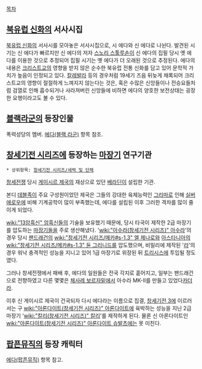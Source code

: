 [[목차]]

== [[북유럽 신화]]의 서사시집 ==

[[북유럽 신화]]의 서사시를 모아놓은 서사시집으로, 시 에다와 신 에다로 나뉜다. 발견된 시기는 신 에다가 빠르지만 신 에다의 저자 [[스노리 스툴루손]]이 신 에다의 집필 당시 옛 에다를 이용한 것으로 추정되어 집필 시기는 옛 에다가 더 오래된 것으로 추정된다. 에다의 내용은 [[크리스트교]]의 영향을 받지 않은 순수한 북유럽 전통 신화를 담고 있어 문학적 가치가 높음이 인정되고 있다. [[칼레발라]] 등의 경우처럼 19세기 즈음 뒤늦게 채록되어 크리스트교의 영향이 절절하게 느껴지지 않는다는 것은, 혹은 수많은 신앙들이나 전승요들처럼 검열로 인해 흡수되거나 사라져버린 신앙들에 비하면 에다의 양호한 보전상태는 굉장한 요행이라고도 볼 수 있다.

== [[블랙라군]]의 등장인물 ==
폭력성당의 멤버. [[에다(블랙 라군)]] 항목 참조.

== [[창세기전 시리즈]]에 등장하는 [[마장기]] 연구기관 ==
 * 상위항목: [[창세기전 시리즈/세력 및 단체]]

[[창세전쟁]] 당시 [[게이시르 제국]]의 재상으로 있던 [[베라딘]]이 설립한 기관.

본디 [[데블족]]이 주요 구성원이었던 제국은 그들의 강대한 육체능력인 [[그리마]]로 인해 [[실버 애로우]]에 비해 기계공학이 많이 부족했는데, 에다를 설립된 이후 그러한 격차를 많이 줄이게 되었다.

[[wiki:"13암흑신" 암흑신]]들의 기술을 보유했기 때문에, 당시 타국이 제작한 2급 마장기를 압도하는 [[마장기]]들을 주로 생산해냈다. '[[wiki:"아수라(창세기전 시리즈)" 아수라]]'의 경우 당시 [[팬드래건]]의 [[wiki:"창세기전 시리즈/메카#s-1.3" 엘 제나로]]와 [[아스타니아]]의 [[wiki:"창세기전 시리즈/메카#s-1.3" 듄 그리니드]]를 압도했으며, 비밀리에 제작된 '[[라]]'의 경우 워낙 충격적인 성능을 지니고 있어 1급 마장기로 위장된 뒤 [[트리시스]]에 투입될 정도였다.

그러나 창세전쟁에서 패배 후, 에다의 일원들은 전국 각지로 흩어지고, 일부는 팬드래건으로 전향하였고 다른 몇몇은 [[체사레 보르자]]밑에서 아수라 MK-II를 만들고 있었다[[카더라]].

이후 신 게이시르 제국이 건국되자 다시 에다라는 이름으로 집결, [[창세기전 3]]에 이르러서는 구 [[wiki:"아론다이트(창세기전 시리즈)" 아론다이트]]에 육박하는 성능을 지닌 2급 마장기 '[[wiki:"칼리(창세기전 시리즈)" 칼리]]'를 제작하게 된다. 물론 신 아론다이트인 [[wiki:"아론다이트(창세기전 시리즈)" 아론다이트 슈발츠]]에는 못 미친다.

== [[팝픈뮤직]]의 등장 캐릭터 ==
[[에다(팝픈뮤직)]] 항목 참고.
